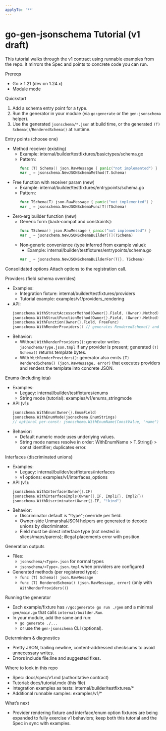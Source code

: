 ```yaml
---
applyTo: '**'
---
```


# go-gen-jsonschema Tutorial (v1 draft)

This tutorial walks through the v1 contract using runnable examples from the repo. It mirrors the Spec and points to concrete code you can run.

Prereqs
- Go ≥ 1.21 (dev on 1.24.x)
- Module mode

Quickstart
1) Add a schema entry point for a type.
2) Run the generator in your module (via `go:generate` or the `gen-jsonschema` helper).
3) Use the generated `jsonschema/*.json` at build time, or the generated `(T) Schema()`/`RenderedSchema()` at runtime.

Entry points (choose one)
- Method receiver (existing)
  - Example: internal/builder/testfixtures/basictypes/schema.go
  - Pattern:
    ```go
    func (T) Schema() json.RawMessage { panic("not implemented") }
    var _ = jsonschema.NewJSONSchemaMethod(T.Schema)
    ```
- Free function with receiver param (new)
  - Example: internal/builder/testfixtures/entrypoints/schema.go
  - Pattern:
    ```go
    func TSchema(T) json.RawMessage { panic("not implemented") }
    var _ = jsonschema.NewJSONSchemaFunc[T](TSchema)
    ```
- Zero‑arg builder function (new)
  - Generic form (back‑compat and constraints):
    ```go
    func TSchema() json.RawMessage { panic("not implemented") }
    var _ = jsonschema.NewJSONSchemaBuilder[T](TSchema)
    ```
  - Non‑generic convenience (type inferred from example value):
    - Example: internal/builder/testfixtures/entrypoints/schema.go
    ```go
    var _ = jsonschema.NewJSONSchemaBuilderFor(T{}, TSchema)
    ```

Consolidated options
Attach options to the registration call.

Providers (field schema overrides)
- Examples:
  - Integration fixture: internal/builder/testfixtures/providers
  - Tutorial example: examples/v1/providers_rendering
- API:
  ```go
  jsonschema.WithStructAccessorMethod(Owner{}.Field, (Owner).Method)
  jsonschema.WithStructFunctionMethod(Owner{}.Field, (Owner).Method)
  jsonschema.WithFunction(Owner{}.Field, FreeFunc)
  jsonschema.WithRenderProviders() // generates RenderedSchema() and .json.tmpl
  ```
- Behavior:
  - Without `WithRenderProviders()`: generator writes `jsonschema/Type.json.tmpl` if any provider is present; generated `(T) Schema()` returns template bytes.
  - With `WithRenderProviders()`: generator also emits `(T) RenderedSchema() (json.RawMessage, error)` that executes providers and renders the template into concrete JSON.

Enums (including iota)
- Examples:
  - Legacy: internal/builder/testfixtures/enums
  - String mode (tutorial): examples/v1/enums_stringmode
- API (v1):
  ```go
  jsonschema.WithEnum(Owner{}.EnumField)
  jsonschema.WithEnumMode(jsonschema.EnumStrings)
  // optional per-const: jsonschema.WithEnumName(ConstValue, "name")
  ```
- Behavior:
  - Default numeric mode uses underlying values.
  - String mode names resolve in order: WithEnumName > T.String() > const identifier; duplicates error.

Interfaces (discriminated unions)
- Examples:
  - Legacy: internal/builder/testfixtures/interfaces
  - v1 options: examples/v1/interfaces_options
- API (v1):
  ```go
  jsonschema.WithInterface(Owner{}.IF)
  jsonschema.WithInterfaceImpls(Owner{}.IF, Impl1{}, Impl2{})
  jsonschema.WithDiscriminator(Owner{}.IF, "!kind")
  ```
- Behavior:
  - Discriminator default is "!type"; override per field.
  - Owner-side UnmarshalJSON helpers are generated to decode unions by discriminator.
  - Field must be direct interface type (not nested in slices/maps/parens); illegal placements error with position.

Generation outputs
- Files:
  - `jsonschema/<Type>.json` for normal types
  - `jsonschema/<Type>.json.tmpl` when providers are configured
- Generated methods (per registered type):
  - `func (T) Schema() json.RawMessage`
  - `func (T) RenderedSchema() (json.RawMessage, error)` (only with `WithRenderProviders()`)

Running the generator
- Each example/fixture has `//go:generate go run ./gen` and a minimal `gen/main.go` that calls `internal/builder.Run`.
- In your module, add the same and run:
  - `go generate ./...`
  - or use the `gen-jsonschema` CLI (optional).

Determinism & diagnostics
- Pretty JSON, trailing newline, content-addressed checksums to avoid unnecessary writes.
- Errors include file:line and suggested fixes.

Where to look in this repo
- Spec: docs/spec/v1.md (authoritative contract)
- Tutorial: docs/tutorial.mdx (this file)
- Integration examples as tests: internal/builder/testfixtures/*
- Additional runnable samples: examples/v1/*

What’s next
- Provider rendering fixture and interface/enum option fixtures are being expanded to fully exercise v1 behaviors; keep both this tutorial and the Spec in sync with examples.
